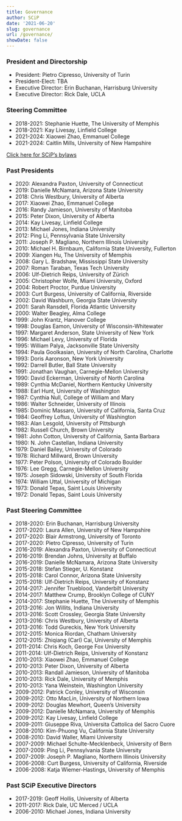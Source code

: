 ```yaml
---
title: Governance
author: SCiP
date: '2021-06-20'
slug: governance
url: /governance/
showDate: false
---
```


### President and Directorship

- President: Pietro Cipresso, University of Turin
- President-Elect: TBA
- Executive Director: Erin Buchanan, Harrisburg University
- Executive Director: Rick Dale, UCLA

### Steering Committee

- 2018-2021: Stephanie Huette, The University of Memphis
- 2018-2021: Kay Livesay, Linfield College
- 2021-2024: Xiaowei Zhao, Emmanuel College
- 2021-2024: Caitlin Mills, University of New Hampshire

[Click here for SCiP's bylaws](https://docs.google.com/document/d/1lM7udTN3c8P17Xx5mkf6xChUIKabMR2y8Ibz2qfQbNk/edit)

### Past Presidents

- 2020: Alexandra Paxton, University of Connecticut
- 2019: Danielle McNamara, Arizona State University
- 2018: Chris Westbury, University of Alberta
- 2017: Xiaowei Zhao, Emmanuel College
- 2016: Randy Jamieson, University of Manitoba
- 2015: Peter Dixon, University of Alberta
- 2014: Kay Livesay, Linfield College
- 2013: Michael Jones, Indiana University
- 2012: Ping Li, Pennsylvania State University 
- 2011: Joseph P. Magliano, Northern Illinois University
- 2010: Michael H. Birnbaum, California State University, Fullerton 
- 2009: Xiangen Hu, The University of Memphis
- 2008: Gary L. Bradshaw, Mississippi State University
- 2007: Roman Taraban, Texas Tech University
- 2006: Ulf-Dietrich Reips, University of Zürich 
- 2005: Christopher Wolfe, Miami University, Oxford 
- 2004: Robert Proctor, Purdue University 
- 2003: Curt Burgess, University of California, Riverside
- 2002: David Washburn, Georgia State University 
- 2001: Sarah Ransdell, Florida Atlantic University 
- 2000: Walter Beagley, Alma College 
- 1999: John Krantz, Hanover College 
- 1998: Douglas Eamon, University of Wisconsin-Whitewater 
- 1997: Margaret Anderson, State University of New York 
- 1996: Michael Levy, University of Florida 
- 1995: William Palya, Jacksonville State University 
- 1994: Paula Goolkasian, University of North Carolina, Charlotte 
- 1993: Doris Aaronson, New York University 
- 1992: Darrell Butler, Ball State University 
- 1991: Jonathan Vaughan, Carnegie-Mellon University
- 1990: David Eckerman, University of North Carolina 
- 1989: Cynthia McDaniel, Northern Kentucky University 
- 1988: Earl Hunt, University of Washington 
- 1987: Cynthia Null, College of William and Mary 
- 1986: Walter Schneider, University of Illinois 
- 1985: Dominic Massaro, University of California, Santa Cruz 
- 1984: Geoffrey Loftus, University of Washington
- 1983: Alan Lesgold, University of Pittsburgh
- 1982: Russell Church, Brown University 
- 1981: John Cotton, University of California, Santa Barbara 
- 1980: N. John Castellan, Indiana University
- 1979: Daniel Bailey, University of Colorado 
- 1978: Richard Millward, Brown University 
- 1977: Peter Polson, University of Colorado Boulder
- 1976: Lee Gregg, Carnegie-Mellon University
- 1975: Joseph Sidowski, University of South Florida
- 1974: William Uttal, University of Michigan
- 1973: Donald Tepas, Saint Louis University
- 1972: Donald Tepas, Saint Louis University

### Past Steering Committee

- 2018-2020: Erin Buchanan, Harrisburg University
- 2017-2020: Laura Allen, University of New Hampshire
- 2017-2020: Blair Armstrong, University of Toronto
- 2017-2020: Pietro Cipresso, University of Turin
- 2016-2019: Alexandra Paxton, University of Connecticut
- 2016-2019: Brendan Johns, University at Buffalo
- 2016-2019: Danielle McNamara, Arizona State University
- 2015-2018: Stefan Stieger, U. Konstanz
- 2015-2018: Carol Connor, Arizona State University
- 2015-2018: Ulf-Dietrich Reips, University of Konstanz
- 2014-2017: Jennifer Trueblood, Vanderbilt University
- 2014-2017: Matthew Crump, Brooklyn College of CUNY
- 2014-2017: Stephanie Huette, The University of Memphis
- 2013-2016: Jon Willits, Indiana University
- 2013-2016: Scott Crossley, Georgia State University
- 2013-2016: Chris Westbury, University of Alberta
- 2013-2016: Todd Gureckis, New York University
- 2012-2015: Monica Riordan, Chatham University
- 2012-2015: Zhiqiang (Carl) Cai, University of Memphis
- 2011-2014: Chris Koch, George Fox University
- 2011-2014: Ulf-Dietrich Reips, University of Konstanz
- 2010-2013: Xiaowei Zhao, Emmanuel College
- 2010-2013: Peter Dixon, University of Alberta
- 2010-2013: Randall Jamieson, University of Manitoba
- 2010-2013: Rick Dale, University of Memphis
- 2010-2013: Yana Weinstein, Washington University
- 2009-2012: Patrick Conley, University of Wisconsin
- 2009-2012: Otto MacLin, University of Northern Iowa
- 2009-2012: Douglas Mewhort, Queen's University
- 2009-2012: Danielle McNamara, University of Memphis
- 2009-2012: Kay Livesay, Linfield College
- 2009-2011: Giuseppe Riva, Universita Cattolica del Sacro Cuore
- 2008-2010: Kim-Phuong Vu, California State University
- 2008-2010: David Waller, Miami University
- 2007-2009: Michael Schulte-Mecklenbeck, University of Bern
- 2007-2009: Ping Li, Pennsylvania State University
- 2007-2009: Joseph P. Magliano, Northern Illinois University
- 2006-2008: Curt Burgess, University of California, Riverside
- 2006-2008: Katja Wiemer-Hastings, University of Memphis

### Past SCiP Executive Directors

- 2017-2019: Geoff Hollis, University of Alberta 
- 2011-2017: Rick Dale, UC Merced / UCLA
- 2006-2010: Michael Jones, Indiana University 


